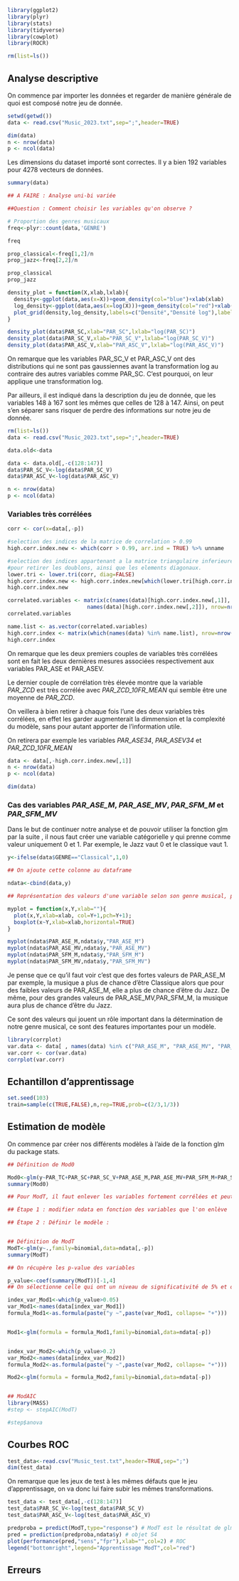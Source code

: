 
```r
library(ggplot2)
library(plyr)
library(stats)
library(tidyverse)
library(cowplot)
library(ROCR)

rm(list=ls())
```
## Analyse descriptive

On commence par importer les données et regarder de manière générale de quoi est composé notre jeu de donnée.

```r
setwd(getwd())
data <- read.csv("Music_2023.txt",sep=";",header=TRUE)

dim(data)
n <- nrow(data)
p <- ncol(data)
```

Les dimensions du dataset importé sont correctes. Il y a bien 192 variables pour 4278 vecteurs de données.


```r
summary(data)
```


```r
## A FAIRE : Analyse uni-bi variée

##Question : Comment choisir les variables qu'on observe ? 
```

```r
# Proportion des genres musicaux
freq<-plyr::count(data,'GENRE')

freq

prop_classical<-freq[1,2]/n
prop_jazz<-freq[2,2]/n

prop_classical
prop_jazz
```




```r

density_plot = function(X,xlab,lxlab){
  density<-ggplot(data,aes(x=X))+geom_density(col="blue")+xlab(xlab)
  log_density<-ggplot(data,aes(x=log(X)))+geom_density(col="red")+xlab(lxlab)
  plot_grid(density,log_density,labels=c("Densité","Densité log"),label_size=12,ncol=1,label_x = 0, label_y = 0,hjust = -0.5, vjust = -0.5)
}

density_plot(data$PAR_SC,xlab="PAR_SC",lxlab="log(PAR_SC)")
density_plot(data$PAR_SC_V,xlab="PAR_SC_V",lxlab="log(PAR_SC_V)")
density_plot(data$PAR_ASC_V,xlab="PAR_ASC_V",lxlab="log(PAR_ASC_V)")


```



On remarque que les variables PAR_SC_V et PAR_ASC_V ont des distributions qui ne sont pas gaussiennes avant la transformation log au contraire des autres variables comme PAR_SC. C'est pourquoi, on leur applique une transformation log.

Par ailleurs, il est indiqué dans la description du jeu de donnée, que les variables 148 à 167 sont les mêmes que celles de 128 à 147. Ainsi, on peut s'en séparer sans risquer de perdre des informations sur notre jeu de donnée.

```r
rm(list=ls())
data <- read.csv("Music_2023.txt",sep=";",header=TRUE)

data.old<-data

data <- data.old[,-c(128:147)]
data$PAR_SC_V<-log(data$PAR_SC_V)
data$PAR_ASC_V<-log(data$PAR_ASC_V)

n <- nrow(data)
p <- ncol(data)
```


### Variables très corrélées
```r
corr <- cor(x=data[,-p])

#selection des indices de la matrice de correlation > 0.99
high.corr.index.new <- which(corr > 0.99, arr.ind = TRUE) %>% unname

#selection des indices appartenant a la matrice triangulaire inferieure stricte,
#pour retirer les doublons, ainsi que les elements diagonaux.
lower.tri <- lower.tri(corr, diag=FALSE)
high.corr.index.new <- high.corr.index.new[which(lower.tri[high.corr.index.new]==TRUE),]
high.corr.index.new
```
```r
correlated.variables <- matrix(c(names(data)[high.corr.index.new[,1]], 
                         names(data)[high.corr.index.new[,2]]), nrow=nrow(high.corr.index.new))
correlated.variables
```

```r
name.list <- as.vector(correlated.variables)
high.corr.index <- matrix(which(names(data) %in% name.list), nrow=nrow(high.corr.index.new))
high.corr.index
```

On remarque que les deux premiers couples de variables très corrélées sont en fait
les deux dernières mesures associées respectivement aux variables PAR_ASE et PAR_ASEV.

Le dernier couple de corrélation très élevée montre que la variable *PAR_ZCD* est très corrélée
avec *PAR_ZCD_10FR_MEAN* qui semble être une moyenne de *PAR_ZCD*.

On veillera à bien retirer à chaque fois l'une des deux variables très corrélées,
en effet les garder augmenterait la dimmension et la complexité du modèle, sans pour autant
apporter de l'information utile.

On retirera par exemple les variables *PAR_ASE34*, *PAR_ASEV34* et *PAR_ZCD_10FR_MEAN*

```r
data <- data[,-high.corr.index.new[,1]]
n <- nrow(data)
p <- ncol(data)

dim(data)
```


### Cas des variables *PAR_ASE_M*, *PAR_ASE_MV*, *PAR_SFM_M* et *PAR_SFM_MV*

Dans le but de continuer notre analyse et de pouvoir utiliser la fonction glm par la suite , il nous faut créer une variable catégorielle y qui prenne comme valeur uniquement 0 et 1.
Par exemple, le Jazz vaut 0 et le classique vaut 1.

```r

y<-ifelse(data$GENRE=="Classical",1,0)

## On ajoute cette colonne au dataframe

ndata<-cbind(data,y)

## Représentation des valeurs d'une variable selon son genre musical, plot classique et boxplot.

myplot = function(x,Y,xlab=""){
  plot(x,Y,xlab=xlab, col=Y+1,pch=Y+1);
  boxplot(x~Y,xlab=xlab,horizontal=TRUE)
}

myplot(ndata$PAR_ASE_M,ndata$y,"PAR_ASE_M")    
myplot(ndata$PAR_ASE_MV,ndata$y,"PAR_ASE_MV")
myplot(ndata$PAR_SFM_M,ndata$y,"PAR_SFM_M")
myplot(ndata$PAR_SFM_MV,ndata$y,"PAR_SFM_MV")

```

Je pense que ce qu'il faut voir c'est que des fortes valeurs de PAR_ASE_M par exemple, la musique a plus de chance d'être Classique alors que pour des faibles valeurs de PAR_ASE_M, elle a plus de chance d'être du Jazz.
De même, pour des grandes valeurs de PAR_ASE_MV,PAR_SFM_M, la musique aura plus de chance d'être du Jazz.

Ce sont des valeurs qui jouent un rôle important dans la détermination de notre genre musical, ce sont des features importantes pour un modèle.


```r
library(corrplot)
var.data <- data[ , names(data) %in% c("PAR_ASE_M", "PAR_ASE_MV", "PAR_SFM_M", "PAR_SFM_MV")]
var.corr <- cor(var.data)
corrplot(var.corr)


```


## Echantillon d'apprentissage
```r
set.seed(103)
train=sample(c(TRUE,FALSE),n,rep=TRUE,prob=c(2/3,1/3))
```

## Estimation de modèle

On commence par créer nos différents modèles à l'aide de la fonction glm du package stats.



```r

## Définition de Mod0

Mod0<-glm(y~PAR_TC+PAR_SC+PAR_SC_V+PAR_ASE_M,PAR_ASE_MV+PAR_SFM_M+PAR_SFM_MV,family=binomial,data=ndata)
summary(Mod0)

## Pour ModT, il faut enlever les variables fortement corrélées et peut être aussi les autres qui sont évoquées.

## Étape 1 : modifier ndata en fonction des variables que l'on enlève

## Étape 2 : Définir le modèle :


## Définition de ModT
ModT<-glm(y~.,family=binomial,data=ndata[,-p])
summary(ModT)

## On récupère les p-value des variables

p_value<-coef(summary(ModT))[-1,4]
## On sélectionne celle qui ont un niveau de significativité de 5% et on crée la formule de notre modèle Mod1

index_var_Mod1<-which(p_value>0.05)
var_Mod1<-names(data[index_var_Mod1])
formula_Mod1<-as.formula(paste("y ~",paste(var_Mod1, collapse= "+")))


Mod1<-glm(formula = formula_Mod1,family=binomial,data=ndata[-p])


index_var_Mod2<-which(p_value>0.2)
var_Mod2<-names(data[index_var_Mod2])
formula_Mod2<-as.formula(paste("y ~",paste(var_Mod2, collapse= "+")))

Mod2<-glm(formula = formula_Mod2,family=binomial,data=ndata[-p])


## ModAIC
library(MASS)
#step <- stepAIC(ModT)

```
```r
#step$anova
```


## Courbes ROC
```r
test_data<-read.csv("Music_test.txt",header=TRUE,sep=";")
dim(test_data)
```
On remarque que les jeux de test à les mêmes défauts que le jeu d'apprentissage, on va donc lui faire subir les mêmes transformations.

```r
test_data <- test_data[,-c(128:147)]
test_data$PAR_SC_V<-log(test_data$PAR_SC_V)
test_data$PAR_ASC_V<-log(test_data$PAR_ASC_V)

```
```r

predproba = predict(ModT,type="response") # ModT est le résultat de glm
pred = prediction(predproba,ndata$y) # objet S4
plot(performance(pred,"sens","fpr"),xlab="",col=2) # ROC
legend("bottomright",legend="Apprentissage ModT",col="red")
```

## Erreurs